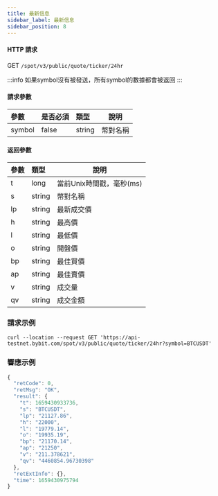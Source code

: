 ```yaml
---
title: 最新信息
sidebar_label: 最新信息
sidebar_position: 8
---
```



#### HTTP 請求
GET <code>/spot/v3/public/quote/ticker/24hr</code>

:::info
如果symbol沒有被發送，所有symbol的數據都會被返回
:::

#### 請求參數
| 參數 | 是否必須 | 類型 | 說明|
|:----- |:-------|:-----|------ |
| symbol | false | string | 幣對名稱 |

#### 返回參數
| 參數 | 類型 | 說明|
|:----- |:-----|----- |
|t| long | 當前Unix時間戳，毫秒(ms) |
|s| string | 幣對名稱 |
|lp| string | 最新成交價 |
|h| string | 最高價 |
|l| string | 最低價 |
|o| string | 開盤價 |
|bp| string | 最佳買價 |
|ap| string | 最佳賣價 |
|v| string | 成交量 |
|qv| string | 成交金額 |

### 請求示例

<Tabs>
<TabItem value="console" label="Console">

```http
curl --location --request GET 'https://api-testnet.bybit.com/spot/v3/public/quote/ticker/24hr?symbol=BTCUSDT'
```

</TabItem>
</Tabs>

### 響應示例

```javascript
{
  "retCode": 0,
  "retMsg": "OK",
  "result": {
    "t": 1659430933736,
    "s": "BTCUSDT",
    "lp": "21127.86",
    "h": "22000",
    "l": "19779.14",
    "o": "19935.19",
    "bp": "21170.14",
    "ap": "21250",
    "v": "211.378621",
    "qv": "4460854.96730398"
  },
  "retExtInfo": {},
  "time": 1659430975794
}
```
